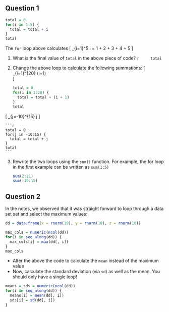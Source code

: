 ## Question 1

```r
total = 0
for(i in 1:5) {
  total = total + i
}
total
``` 

The `for` loop above calculates 
\[
\sum_{i=1}^5 i = 1 + 2 + 3 + 4 + 5
\]

1. What is the final value of `total` in the above piece of code?
    ```r
    total
    ```
2. Change the above loop to calculate the following summations:
    \[
\mbox{(i)} \sum_{i=1}^{20} (i+1)  
\]

    ```r
    total = 0
    for(i in 1:20) {
      total = total + (i + 1)
    }
    total
    ```
    
\[
\mbox{(ii)} \sum_{j=-10}^{15} j 
\]

    ```r
    total = 0
    for(j in -10:15) {
      total = total + j
    }
    total
    ```
3. Rewrite the two loops using the `sum()` function. For example, the for loop in the first
example can be written as `sum(1:5)`

    ```r
    sum(2:21)
    sum(-10:15)
    ```

## Question 2

In the notes, we observed that it was straight forward to
loop through a data set set and select the maximum values:

```r
dd = data.frame(x = rnorm(10), y = rnorm(10), z = rnorm(10))

max_cols = numeric(ncol(dd))
for(i in seq_along(dd)) {
  max_cols[i] = max(dd[, i])
}
max_cols
```

 * Alter the above the code to calculate the `mean` instead of the maximum value
 * Now, calculate the standard deviation (via `sd`) as well as the mean. 
 You should only have a single loop!
 
```r
means = sds = numeric(ncol(dd))
for(i in seq_along(dd)) {
  means[i] = mean(dd[, i])
  sds[i] = sd(dd[, i])
}
```


